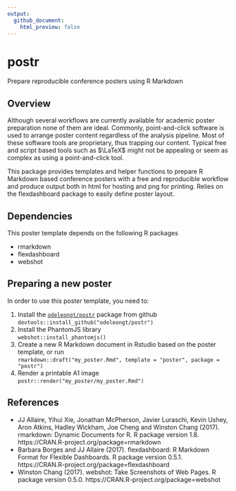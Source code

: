 ```yaml
---
output:
  github_document:
    html_preview: false
---
```


# postr

Prepare reproducible conference posters using R Markdown


## Overview

Although several workflows are currently available for academic
poster preparation none of them are ideal.
Commonly, point-and-click software is used to arrange poster content
regardless of the analysis pipeline.
Most of these software tools are proprietary, thus trapping our content.
Typical free and script based tools such as $\LaTeX$ might not be appealing
or seem as complex as using a point-and-click tool.

This package provides templates and helper functions to
prepare R Markdown based conference posters with a free and reproducible
workflow and
produce output both in html for hosting and png for printing.
Relies on the flexdashboard package to easily define poster layout.


## Dependencies

This poster template depends on the following R packages

- rmarkdown
- flexdashboard
- webshot


## Preparing a new poster

In order to use this poster template, you need to:

1. Install the [`odeleongt/postr`](https://github.com/odeleongt/postr) package
  from github  
  `devtools::install_github("odeleongt/postr")`
1. Install the PhantomJS library  
  `webshot::install_phantomjs()`
1. Create a new R Markdown document in Rstudio based on the poster template,
  or run  
  `rmarkdown::draft("my_poster.Rmd", template = "poster", package = "postr")`
1. Render a printable A1 image  
  `postr::render("my_poster/my_poster.Rmd")`


## References

- JJ Allaire, Yihui Xie, Jonathan McPherson, Javier Luraschi, Kevin Ushey, Aron Atkins, Hadley Wickham, Joe Cheng and
  Winston Chang (2017). rmarkdown: Dynamic Documents for R. R package version 1.8.
  https://CRAN.R-project.org/package=rmarkdown
- Barbara Borges and JJ Allaire (2017). flexdashboard: R Markdown Format for Flexible Dashboards. R package version 0.5.1.
  https://CRAN.R-project.org/package=flexdashboard
- Winston Chang (2017). webshot: Take Screenshots of Web Pages. R package version 0.5.0.
  https://CRAN.R-project.org/package=webshot
